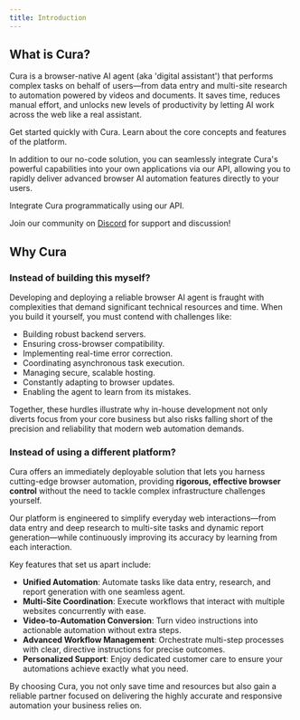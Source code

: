 ```yaml
---
title: Introduction
---
```


## What is Cura?

Cura is a browser-native AI agent (aka 'digital assistant') that performs complex tasks on behalf of users—from data entry and multi-site research to automation powered by videos and documents. It saves time, reduces manual effort, and unlocks new levels of productivity by letting AI work across the web like a real assistant.

<CardGroup cols={2}>
  <Card
    title="Quickstart Guide"
    icon="rocket"
    href="/quickstart/overview"
  >
    Get started quickly with Cura.
  </Card>
  <Card
    title="Platform Overview"
    icon="diagram-project"
    href="/platform/overview"
  >
    Learn about the core concepts and features of the platform.
  </Card>
</CardGroup>

In addition to our no-code solution, you can seamlessly integrate Cura's powerful capabilities into your own applications via our API, allowing you to rapidly deliver advanced browser AI automation features directly to your users.

<CardGroup cols={1}>
  <Card
    title="API Reference"
    icon="code" 
    href="/api-reference/introduction"
  >
    Integrate Cura programmatically using our API.
  </Card>
</CardGroup>

<Note>Join our community on [Discord](https://discord.gg/PH3p7Gss) for support and discussion!</Note>

## Why Cura

### Instead of building this myself?

Developing and deploying a reliable browser AI agent is fraught with complexities that demand significant technical resources and time. When you build it yourself, you must contend with challenges like:

*   Building robust backend servers.
*   Ensuring cross-browser compatibility.
*   Implementing real-time error correction.
*   Coordinating asynchronous task execution.
*   Managing secure, scalable hosting.
*   Constantly adapting to browser updates.
*   Enabling the agent to learn from its mistakes.

Together, these hurdles illustrate why in-house development not only diverts focus from your core business but also risks falling short of the precision and reliability that modern web automation demands.

### Instead of using a different platform?

Cura offers an immediately deployable solution that lets you harness cutting-edge browser automation, providing **rigorous, effective browser control** without the need to tackle complex infrastructure challenges yourself.

Our platform is engineered to simplify everyday web interactions—from data entry and deep research to multi-site tasks and dynamic report generation—while continuously improving its accuracy by learning from each interaction.

Key features that set us apart include:

*   **Unified Automation**: Automate tasks like data entry, research, and report generation with one seamless agent.
*   **Multi-Site Coordination**: Execute workflows that interact with multiple websites concurrently with ease.
*   **Video-to-Automation Conversion**: Turn video instructions into actionable automation without extra steps.
*   **Advanced Workflow Management**: Orchestrate multi-step processes with clear, directive instructions for precise outcomes.
*   **Personalized Support**: Enjoy dedicated customer care to ensure your automations achieve exactly what you need.

By choosing Cura, you not only save time and resources but also gain a reliable partner focused on delivering the highly accurate and responsive automation your business relies on.
